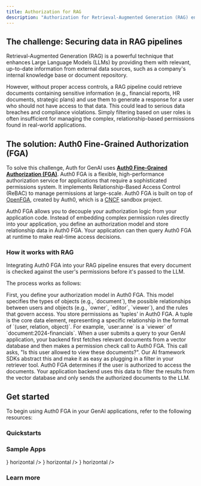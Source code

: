 ```yaml
---
title: Authorization for RAG
description: "Authorization for Retrieval-Augmented Generation (RAG) ensures that when a GenAI application retrieves and uses your company's internal data to answer user questions, it only accesses information that the specific user is permitted to see. This prevents the AI model from inadvertently [exposing sensitive or confidential data](https://genai.owasp.org/llmrisk/llm022025-sensitive-information-disclosure/) to unauthorized individuals."
---
```


## The challenge: Securing data in RAG pipelines

Retrieval-Augmented Generation (RAG) is a powerful technique that enhances Large Language Models (LLMs) by providing them with relevant, up-to-date information from external data sources, such as a company's internal knowledge base or document repository.

However, without proper access controls, a RAG pipeline could retrieve documents containing sensitive information (e.g., financial reports, HR documents, strategic plans) and use them to generate a response for a user who should not have access to that data. This could lead to serious data breaches and compliance violations. Simply filtering based on user roles is often insufficient for managing the complex, relationship-based permissions found in real-world applications.

## The solution: Auth0 Fine-Grained Authorization (FGA)

To solve this challenge, Auth for GenAI uses [**Auth0 Fine-Grained Authorization (FGA)**](https://auth0.com/fine-grained-authorization). Auth0 FGA is a flexible, high-performance authorization service for applications that require a sophisticated permissions system. It implements Relationship-Based Access Control (ReBAC) to manage permissions at large-scale. Auth0 FGA is built on top of [OpenFGA](https://openfga.dev/), created by Auth0, which is a [CNCF](https://cncf.io/) sandbox project.

Auth0 FGA allows you to decouple your authorization logic from your application code. Instead of embedding complex permission rules directly into your application, you define an authorization model and store relationship data in Auth0 FGA. Your application can then query Auth0 FGA at runtime to make real-time access decisions.

### How it works with RAG

Integrating Auth0 FGA into your RAG pipeline ensures that every document is checked against the user's permissions before it's passed to the LLM.

The process works as follows:

<Steps>
  <Step title="Authorization model">
    First, you define your authorization model in Auth0 FGA. This model
    specifies the types of objects (e.g., `document`), the possible
    relationships between users and objects (e.g., `owner`, `editor`, `viewer`),
    and the rules that govern access.
  </Step>
  <Step title="Store relationships">
    You store permissions as 'tuples' in Auth0 FGA. A tuple is the core data
    element, representing a specific relationship in the format of `(user,
    relation, object)`. For example, `user:anne` is a `viewer` of
    `document:2024-financials`.
  </Step>
  <Step title="Fetch and filter">
    When a user submits a query to your GenAI application, your backend first
    fetches relevant documents from a vector database and then makes a
    permission check call to Auth0 FGA. This call asks, "Is this user allowed to
    view these documents?". Our AI framework SDKs abstract this and make it as
    easy as plugging in a filter in your retriever tool.
  </Step>
  <Step title="Secure retrieval">
    Auth0 FGA determines if the user is authorized to access the documents. Your
    application backend uses this data to filter the results from the vector
    database and only sends the authorized documents to the LLM.
  </Step>
</Steps>

## Get started

To begin using Auth0 FGA in your GenAI applications, refer to the following resources:

### Quickstarts

<Columns cols={2}>
  <Card
    title="Authorization for RAG"
    href="/ai/docs/get-started/authorization-for-rag"
    icon="key"
    horizontal
  />
  <Card
    title="Auth0 FGA Getting Started"
    href="https://docs.fga.dev/getting-started"
    icon="gear"
    horizontal
  />
</Columns>

### Sample Apps

<Columns cols={2}>
  <Card
    title="Assistant0: Next.js + Vercel AI SDK"
    href="https://github.com/auth0-samples/auth0-assistant0/tree/main/ts-vercel-ai"
    icon={
      <img
        src="https://mintlify-assets.b-cdn.net/auth0/vercel.svg"
        alt="Vercel AI"
      />
    }
    horizontal
  />
  <Card
    title="Assistant0: Next.js + LangGraph"
    href="https://github.com/auth0-samples/auth0-assistant0/tree/main/ts-langchain"
    icon={
      <img
        src="https://mintlify-assets.b-cdn.net/auth0/langchain.svg"
        alt="LangChain"
      />
    }
    horizontal
  />
  <Card
    title="Assistant0: FastAPI + LangGraph"
    href="https://github.com/auth0-samples/auth0-assistant0/tree/main/py-langchain"
    icon={
      <img
        src="https://mintlify-assets.b-cdn.net/auth0/langchain.svg"
        alt="LangChain"
      />
    }
    horizontal
  />
  <Card
    title="Assistant0: Next.js + LlamaIndex - Coming soon"
    icon="clock"
    horizontal
  />
  <Card
    title="SmartHR Assistant: Next.js + LangChain"
    href="https://github.com/auth0-samples/auth0-ai-smart-hr-assistant"
    icon="github"
    horizontal
  />
  <Card
    title="AI Samples: Multiple frameworks"
    href="https://github.com/auth0-samples/auth0-ai-samples/tree/main/authorization-for-rag"
    icon="github"
    horizontal
  />
  <Card
    title="Auth0 AI SDK TypeScript samples"
    href="https://github.com/auth0-lab/auth0-ai-js/tree/main/examples/authorization-for-rag"
    icon="code"
    horizontal
  />
  <Card
    title="Auth0 AI SDK Python samples"
    href="https://github.com/auth0-lab/auth0-ai-python/tree/main/examples/authorization-for-rag"
    icon="python"
    horizontal
  />
</Columns>

### Learn more

<Columns cols={2}>
  <Card
    title="Auth0 FGA Documentation"
    href="https://docs.fga.dev/"
    icon="gear"
    horizontal
  />
  <Card
    title="OpenFGA Documentation"
    href="https://openfga.dev/"
    icon="book"
    horizontal
  />
</Columns>
